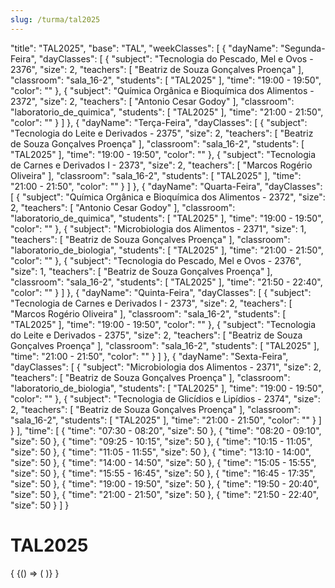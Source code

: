 ```yaml
---
slug: /turma/tal2025
---
```


  "title": "TAL2025",
  "base": "TAL",
  "weekClasses": [
    {
      "dayName": "Segunda-Feira",
      "dayClasses": [
        {
          "subject": "Tecnologia do Pescado, Mel e Ovos - 2376",
          "size": 2,
          "teachers": [
            "Beatriz de Souza Gonçalves Proença"
          ],
          "classroom": "sala_16-2",
          "students": [
            "TAL2025"
          ],
          "time": "19:00 - 19:50",
          "color": ""
        },
        {
          "subject": "Química Orgânica e Bioquímica dos Alimentos - 2372",
          "size": 2,
          "teachers": [
            "Antonio Cesar Godoy"
          ],
          "classroom": "laboratorio_de_quimica",
          "students": [
            "TAL2025"
          ],
          "time": "21:00 - 21:50",
          "color": ""
        }
      ]
    },
    {
      "dayName": "Terça-Feira",
      "dayClasses": [
        {
          "subject": "Tecnologia do Leite e Derivados - 2375",
          "size": 2,
          "teachers": [
            "Beatriz de Souza Gonçalves Proença"
          ],
          "classroom": "sala_16-2",
          "students": [
            "TAL2025"
          ],
          "time": "19:00 - 19:50",
          "color": ""
        },
        {
          "subject": "Tecnologia de Carnes e Derivados I - 2373",
          "size": 2,
          "teachers": [
            "Marcos Rogério Oliveira"
          ],
          "classroom": "sala_16-2",
          "students": [
            "TAL2025"
          ],
          "time": "21:00 - 21:50",
          "color": ""
        }
      ]
    },
    {
      "dayName": "Quarta-Feira",
      "dayClasses": [
        {
          "subject": "Química Orgânica e Bioquímica dos Alimentos - 2372",
          "size": 2,
          "teachers": [
            "Antonio Cesar Godoy"
          ],
          "classroom": "laboratorio_de_quimica",
          "students": [
            "TAL2025"
          ],
          "time": "19:00 - 19:50",
          "color": ""
        },
        {
          "subject": "Microbiologia dos Alimentos - 2371",
          "size": 1,
          "teachers": [
            "Beatriz de Souza Gonçalves Proença"
          ],
          "classroom": "laboratorio_de_biologia",
          "students": [
            "TAL2025"
          ],
          "time": "21:00 - 21:50",
          "color": ""
        },
        {
          "subject": "Tecnologia do Pescado, Mel e Ovos - 2376",
          "size": 1,
          "teachers": [
            "Beatriz de Souza Gonçalves Proença"
          ],
          "classroom": "sala_16-2",
          "students": [
            "TAL2025"
          ],
          "time": "21:50 - 22:40",
          "color": ""
        }
      ]
    },
    {
      "dayName": "Quinta-Feira",
      "dayClasses": [
        {
          "subject": "Tecnologia de Carnes e Derivados I - 2373",
          "size": 2,
          "teachers": [
            "Marcos Rogério Oliveira"
          ],
          "classroom": "sala_16-2",
          "students": [
            "TAL2025"
          ],
          "time": "19:00 - 19:50",
          "color": ""
        },
        {
          "subject": "Tecnologia do Leite e Derivados - 2375",
          "size": 2,
          "teachers": [
            "Beatriz de Souza Gonçalves Proença"
          ],
          "classroom": "sala_16-2",
          "students": [
            "TAL2025"
          ],
          "time": "21:00 - 21:50",
          "color": ""
        }
      ]
    },
    {
      "dayName": "Sexta-Feira",
      "dayClasses": [
        {
          "subject": "Microbiologia dos Alimentos - 2371",
          "size": 2,
          "teachers": [
            "Beatriz de Souza Gonçalves Proença"
          ],
          "classroom": "laboratorio_de_biologia",
          "students": [
            "TAL2025"
          ],
          "time": "19:00 - 19:50",
          "color": ""
        },
        {
          "subject": "Tecnologia de Glicídios e Lipídios - 2374",
          "size": 2,
          "teachers": [
            "Beatriz de Souza Gonçalves Proença"
          ],
          "classroom": "sala_16-2",
          "students": [
            "TAL2025"
          ],
          "time": "21:00 - 21:50",
          "color": ""
        }
      ]
    }
  ],
  "time": [
    {
      "time": "07:30 - 08:20",
      "size": 50
    },
    {
      "time": "08:20 - 09:10",
      "size": 50
    },
    {
      "time": "09:25 - 10:15",
      "size": 50
    },
    {
      "time": "10:15 - 11:05",
      "size": 50
    },
    {
      "time": "11:05 - 11:55",
      "size": 50
    },
    {
      "time": "13:10 - 14:00",
      "size": 50
    },
    {
      "time": "14:00 - 14:50",
      "size": 50
    },
    {
      "time": "15:05 - 15:55",
      "size": 50
    },
    {
      "time": "15:55 - 16:45",
      "size": 50
    },
    {
      "time": "16:45 - 17:35",
      "size": 50
    },
    {
      "time": "19:00 - 19:50",
      "size": 50
    },
    {
      "time": "19:50 - 20:40",
      "size": 50
    },
    {
      "time": "21:00 - 21:50",
      "size": 50
    },
    {
      "time": "21:50 - 22:40",
      "size": 50
    }
  ]
}

# TAL2025

<div>
  {
    <BrowserOnly>
      {() => (
        <Grid
          title={data.title}
          weekClasses={data.weekClasses}
          time={data.time}
        />
      )}
    </BrowserOnly>
  }
</div>
